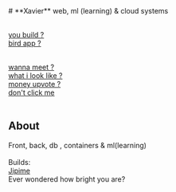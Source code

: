 
<Navbar />
# **Xavier**
web, ml (learning) & cloud systems<br /><br />

[you build ?](https://github.com/Jaarabytes)<br />
[bird app ?](https://x.com/jaarabytes)<br /><br />

[wanna meet ?](https://calendly.com/jaarabytes)<br />
[what i look like ?](/about/bananas.mp4)<br />
[money upvote ?](/donate)<br />
[don't click me](https://bit.ly/4eF3t1B)<br/><br />
## About <br />
Front, back, db , containers & ml(learning)<br /><br />
Builds: <br/>
    [Jipime](https://jipime.vercel.app)<br/>
    Ever wondered how bright you are?<br/><br/>

<PlayButton />
